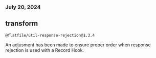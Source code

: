 ### July 20, 2024

## transform

`@flatfile/util-response-rejection@1.3.4`

An adjusment has been made to ensure proper order when response rejection is
used with a Record Hook.
